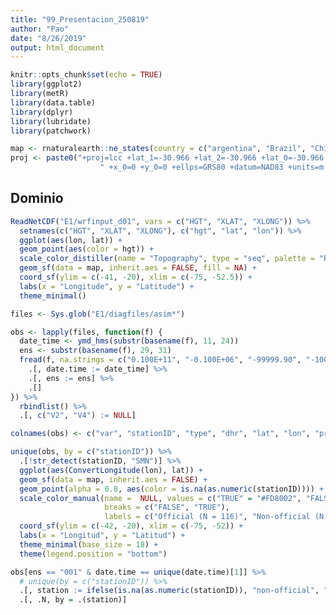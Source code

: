 ```yaml
---
title: "99_Presentacion_250819"
author: "Pao"
date: "8/26/2019"
output: html_document
---
```


```r
knitr::opts_chunk$set(echo = TRUE)
library(ggplot2)
library(metR)
library(data.table)
library(dplyr)
library(lubridate)
library(patchwork)

map <- rnaturalearth::ne_states(country = c("argentina", "Brazil", "Chile", "Uruguay", "Paraguay", "Bolivia"), returnclass = "sf")
proj <- paste0("+proj=lcc +lat_1=-30.966 +lat_2=-30.966 +lat_0=-30.966 +lon_0=-63.567",
                    " +x_0=0 +y_0=0 +ellps=GRS80 +datum=NAD83 +units=m +no_defs")
```

## Dominio

```r
ReadNetCDF("E1/wrfinput_d01", vars = c("HGT", "XLAT", "XLONG")) %>% 
  setnames(c("HGT", "XLAT", "XLONG"), c("hgt", "lat", "lon")) %>% 
  ggplot(aes(lon, lat)) +
  geom_point(aes(color = hgt)) +
  scale_color_distiller(name = "Topography", type = "seq", palette = "RdYlGn", direction = -1) +
  geom_sf(data = map, inherit.aes = FALSE, fill = NA) +
  coord_sf(ylim = c(-41, -20), xlim = c(-75, -52.5)) +
  labs(x = "Longitude", y = "Latitude") +
  theme_minimal() 
```

```r
files <- Sys.glob("E1/diagfiles/asim*")

obs <- lapply(files, function(f) {
  date_time <- ymd_hms(substr(basename(f), 11, 24))
  ens <- substr(basename(f), 29, 31)
  fread(f, na.strings = c("0.100E+11", "-0.100E+06", "-99999.90", "-100000.00")) %>% 
    .[, date.time := date_time] %>% 
    .[, ens := ens] %>% 
    .[]
}) %>% 
  rbindlist() %>% 
  .[, c("V2", "V4") := NULL]

colnames(obs) <- c("var", "stationID", "type", "dhr", "lat", "lon", "pressure", "usage.flag", "obs", "obs.guess", "obs2", "obs.guess2", "rerr", "date.time", "ens")

unique(obs, by = c("stationID")) %>% 
  .[!str_detect(stationID, "SMN")] %>% 
  ggplot(aes(ConvertLongitude(lon), lat)) +
  geom_sf(data = map, inherit.aes = FALSE) +
  geom_point(alpha = 0.8, aes(color = is.na(as.numeric(stationID)))) +
  scale_color_manual(name =  NULL, values = c("TRUE" = "#FD8002", "FALSE" = "#367DB7"),
                     breaks = c("FALSE", "TRUE"),
                     labels = c("Official (N = 116)", "Non-official (N = 409)"))+
  coord_sf(ylim = c(-42, -20), xlim = c(-75, -52)) +
  labs(x = "Longitud", y = "Latitud") +
  theme_minimal(base_size = 18) + 
  theme(legend.position = "bottom")

obs[ens == "001" & date.time == unique(date.time)[1]] %>%
  # unique(by = c("stationID")) %>% 
  .[, station := ifelse(is.na(as.numeric(stationID)), "non-official", "offitial")] %>% 
  .[, .N, by = .(station)]

```